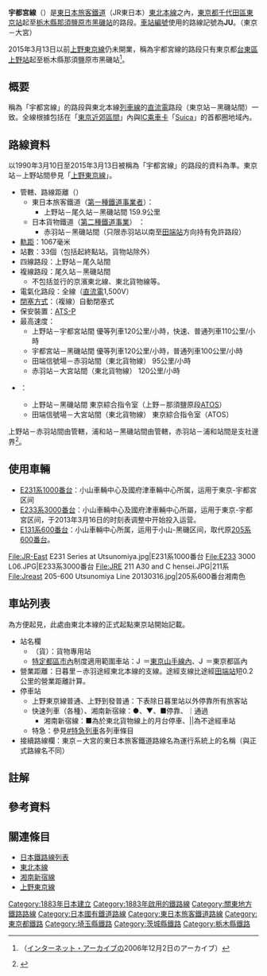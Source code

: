 {{noteTA
|G1=長度單位
}}
{{Otheruses|subject=[[東日本旅客鐵道|東日本旅客鐵道]]（JR東日本）經營的路線'''宇都宮線'''|other=其他路線的宇都宮線|宇都宮線 (消歧義)}}
{{Infobox 鐵道路線
|日文原名=宇都宮線
|平假名=うつのみやせん
|羅馬拼音=Utsunomiya sen
|路線名稱=[[File:JR_logo_(east).svg|35px]] 宇都宮線
|路線顏色=#f68b1e
|標誌=File:JR JU line symbol.svg
|標誌大小=40px
|路線記號= [[File:JR_JU_line_symbol.svg|23px]] JU（東京－大宮）
|圖片=JREast-E231-1000-U505.jpg
|圖片大小=300px
|圖片說明=主力車輛E231系近郊型
|所在地={{JPN}}{{flag|東京都}}、{{flag|埼玉縣}}、{{flag|茨城縣}}、{{flag|栃木縣}}
|起點=[[東京站|東京站]]
|終點=[[黑磯站|黑磯站]]
|站數=34個
|途經路線=[[東北本線|東北本線]]
|通車=1883年7月28日
|擁有者=[[File:JR_logo_(east).svg|25px]] [[東日本旅客鐵道|東日本旅客鐵道]]（JR東日本）
|營運者=[[File:JR_logo_(east).svg|25px]] 東日本旅客鐵道（JR東日本）
|車輛基地=
|使用車輛=參見[[#使用車輛|使用車輛]]
|路線距離=159.9公里
|軌距=1,067毫米
|軌道數量=[[複線鐵路|複線]]
|電氣化方式=[[直流電|直流電]]1,500 [[伏特|V]]<br />[[高架電纜|高架電纜]]
|最大坡度=
|最小曲線半徑=
|閉塞方式=複線自動閉塞式
|保安裝置=[[自動列車停止裝置#ATS-P形（デジタル伝送パターン形）|ATS-P]]
|最高速度=120公里/小時（優等列車）
|路線圖={{宇都宮線RDT}}
}}

'''宇都宮線'''（{{jpn|j=宇都宮線|hg=うつのみやせん|rm=Utsunomiya sen|f=y}}）是[[東日本旅客鐵道|東日本旅客鐵道]]（JR東日本）[[東北本線|東北本線]]之內，[[東京都|東京都]][[千代田區|千代田區]][[東京站|東京站]]起至[[栃木縣|栃木縣]][[那須鹽原市|那須鹽原市]][[黑磯站|黑磯站]]的路段{{link-ja|鐵道路線的名稱|鉄道路線の名称#路線の系統名称・愛称|代稱}}{{efn|JR東日本の公式サイトの各駅情報においても東京駅にも「所属路線」に東北本線のほか高崎線、常磐・成田線、常磐線が追加されたため“宇都宮線”も同じ扱いであると言える<ref>{{Cite web |url=https://www.jreast.co.jp/estation/station/info.aspx?StationCd=1039 |title=JR東日本：各駅情報(東京駅) |accessdate=2017-05-19 |archive-date=2017-05-17 |archive-url=https://web.archive.org/web/20170517225425/http://www.jreast.co.jp/estation/station/info.aspx?StationCd=1039 |dead-url=no }}</ref>。JR東日本公式アプリの路線図では、宇都宮線・高崎線ともに東京駅、常磐線・常磐線（快速）は品川駅までとなっている。『交通公社の小型全国時刻表2015年3月号』には「東京―上野―小山―宇都宮（東北本線）<small>（宇都宮線）</small>」「宇都宮―黒磯（東北本線）<small>（宇都宮線）</small>」との記載がある。}}。[[車站編號|車站編號]]使用的路線記號為'''JU'''。（東京－大宮）

2015年3月13日以前[[上野東京線|上野東京線]]仍未開業，稱為宇都宮線的路段只有東京都[[台東區|台東區]][[上野站|上野站]]起至栃木縣那須鹽原市黑磯站<ref name="jreyouran">{{PDFlink|1=[http://web.archive.org/web/20061202155921/http://www.jreast.co.jp/youran/pdf/jre_youran_shogen.pdf#page=5 JR東日本 会社要覧2006 JR東日本発足からのあゆみ] p.90}}（[[インターネット・アーカイブ|インターネット・アーカイブ]]の2006年12月2日のアーカイブ）<!-- 2013-2014版は年譜ページが無く、2014-2015版は年譜ページがあるものの宇都宮線命名のトピックが無くなっているので、最新版の要覧のリンクにしないで下さい。--></ref>。

== 概要 ==
稱為「宇都宮線」的路段與東北本線[[電車線與列車線|列車線]]的[[直流電|直流電]]路段（東京站－黑磯站間）一致。全線根據{{link-ja|旅客營業規則|旅客営業規則}}包括在「[[大都市近郊區間_(JR)|東京近郊區間]]」內與[[IC卡|IC]][[乘車卡|乘車卡]]「[[Suica|Suica]]」的首都圈地域內。
== 路線資料 ==
以1990年3月10日至2015年3月13日被稱為「宇都宮線」的路段的資料為準。東京站－上野站間參見「[[上野東京線|上野東京線]]」。

*管轄、路線距離（{{link-ja|營業距離|営業キロ}}）
**東日本旅客鐵道（[[鐵路公司|第一種鐵道事業者]]）：
***上野站－尾久站－黑磯站間 159.9公里
**日本貨物鐵道（[[鐵路公司|第二種鐵道事業]]） ：
***赤羽站－黑磯站間（只限赤羽站以南至[[田端站|田端站]]方向持有免許路段）
*[[軌距|軌距]]：1067毫米
*站數：33個（包括起終點站。貨物站除外）
*四線路段：上野站－尾久站間
*複線路段：尾久站－黑磯站間
** 不包括並行的京濱東北線、東北貨物線等。
*電氣化路段：全線（[[直流電|直流電]]1,500V）
*[[閉塞_(鐵路)|閉塞方式]]：（複線）自動閉塞式
*保安裝置：[[自動列車停止裝置#ATS-P形（數碼傳送Pattern形）|ATS-P]]
* 最高速度：
** 上野站－宇都宮站間 優等列車120公里/小時，快速、普通列車110公里/小時
** 宇都宮站－黑磯站間 優等列車120公里/小時，普通列車100公里/小時
** 田端信號場－赤羽站間（東北貨物線） 95公里/小時
** 赤羽站－大宮站間（東北貨物線） 120公里/小時
*{{link-ja|運轉指令所|運転指令所}}：
** 上野站－黑磯站間 東京綜合指令室（上野－那須鹽原段[[東京圈輸送管理系統|ATOS]]）
** 田端信號場－大宮站間（東北貨物線） 東京綜合指令室（ATOS）
<!--* 担当乗務員区所：[[上野運転区|上野運転区]]、[[上野車掌区|上野車掌区]]、[[田端運転所|田端運転所]]、[[宇都宮運転所|宇都宮運転所]]、[[小金井運転区|小金井運転区]]、[[宇都宮車掌区|宇都宮車掌区]]（湘南新宿ラインは[[新宿運輸区|新宿運輸区]]も担当）-->

上野站－赤羽站間由{{link-ja|東日本旅客鐵道東京支社|東日本旅客鉄道東京支社}}管轄，浦和站－黑磯站間由{{link-ja|東日本旅客鐵道大宮支社|東日本旅客鉄道大宮支社}}管轄，赤羽站－浦和站間是支社邊界<ref>{{PDFlink|[http://www.jreast.co.jp/youran/pdf/2013-2014/jre_youran_gaiyou_p1.pdf JR東日本 会社要覧2013-2014 JR東日本事業概要] p.1}}</ref>{{efn|1=位置としては[[荒川_(関東)|荒川]]橋梁の埼玉側堤防上にあたる。}}。

== 使用車輛 ==
* [[JR東日本E231系電力動車組|E231系1000番台]]：小山車輛中心及國府津車輛中心所属，运用于東京-宇都宮区间
* [[JR東日本E233系電力動車組|E233系3000番台]]：小山車輛中心及國府津車輛中心所屬，运用于東京-宇都宮区间，于2013年3月16日的时刻表调整中开始投入运营。
* [[JR東日本E131系電力動車組|E131系600番台]]：小山車輛中心所属，运用于小山-黑磯区间，取代原[[日本國鐵205系電力動車組|205系600番台]]。
<gallery>
File:JR-East E231 Series at Utsunomiya.jpg|E231系1000番台
File:E233 3000 L06.JPG|E233系3000番台
File:JRE 211 A30 and C hensei.JPG|211系
File:Jreast 205-600 Utsunomiya Line 20130316.jpg|205系600番台湘南色
</gallery>

== 車站列表 ==
為方便起見，此處由東北本線的正式起點東京站開始記載。
* 站名欄
** （貨）：貨物專用站
** [[特定都區市內|特定都區市內]]制度適用範圍車站：[[File:JR_area_YAMA.svg|14px]]＝[[東京山手線內|東京山手線內]]、[[File:JR_area_KU.svg|14px]]＝東京都區內
* 營業距離：日暮里－赤羽途經東北本線的支線。途經支線比途經[[田端站|田端站]]短0.2公里{{efn|1=途經田端站的路線為東北本線的本線。運行系統途經京濱東北線。}}的營業距離計算。
* 停車站
** 上野東京線普通、上野到發普通：下表除日暮里站以外停靠所有旅客站
** 快速列車（各種）、湘南新宿線：●、▼、■停靠、｜通過
*** 湘南新宿線：■為於東北貨物線上的月台停車、||為不途經車站
** 特急：參見[[#特急列車|#特急列車]]各列車條目
* 接續路線欄：東京－大宮的東日本旅客鐵道路線名為運行系統上的名稱（與正式路線名不同）
{{東日本旅客鐵道車站列表/宇都宮線}}

==註解==
{{notelist}}
{{Reflist|group="圖"}}

==參考資料==
{{reflist}}

== 關連條目 ==
* [[日本鐵路線列表|日本鐵路線列表]]
* [[東北本線|東北本線]]
* [[湘南新宿線|湘南新宿線]]
* [[上野東京線|上野東京線]]
{{東京近郊區間}}
{{東日本旅客鐵道東京支社}}
{{東日本旅客鐵道大宮支社}}
{{宇都宮線}}
{{東京大眾運輸}}
{{DEFAULTSORT:Utsunomiya}}
{{Portal bar|日本|東京|埼玉|茨城|栃木|鐵路|日本鐵路|城市軌道交通}}
[[Category:1883年日本建立|Category:1883年日本建立]]
[[Category:1883年啟用的鐵路線|Category:1883年啟用的鐵路線]]
[[Category:關東地方鐵路路線|Category:關東地方鐵路路線]]
[[Category:日本國有鐵道路線|Category:日本國有鐵道路線]]
[[Category:東日本旅客鐵道路線|Category:東日本旅客鐵道路線]]
[[Category:東京都鐵路|Category:東京都鐵路]]
[[Category:埼玉縣鐵路|Category:埼玉縣鐵路]]
[[Category:茨城縣鐵路|Category:茨城縣鐵路]]
[[Category:栃木縣鐵路|Category:栃木縣鐵路]]